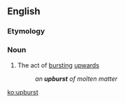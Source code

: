 ==English==

===Etymology===
{{prefix|en|up|burst}}

===Noun===
{{en-noun}}

# {{lb|en|archaic}} The act of [[burst]]ing [[up]]wards
#:''an '''upburst''' of molten matter''

[[ko:upburst]]